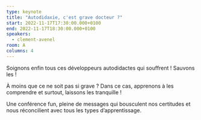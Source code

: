 ```yaml
---
type: keynote
title: "Autodidaxie, c'est grave docteur ?"
start: 2022-11-17T17:30:00.000+0100
end: 2022-11-17T18:30:00.000+0100
speakers:
  - clement-avenel
room: A
columns: 4
---
```


Soignons enfin tous ces développeurs autodidactes qui souffrent ! Sauvons les !

À moins que ce ne soit pas si grave ? Dans ce cas, apprenons à les comprendre et
surtout, laissons les tranquille !

Une conférence fun, pleine de messages qui bousculent nos certitudes et nous
réconcilient avec tous les types d’apprentissage.
